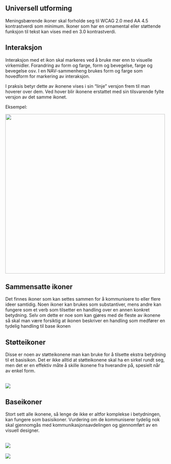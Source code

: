 
## Universell utforming

Meningsbærende ikoner skal forholde seg til WCAG 2.0 med AA 4.5 kontrastverdi som minimum. Ikoner som har en ornamental eller støttende funksjon til tekst kan vises med en 3.0 kontrastverdi.

## Interaksjon

Interaksjon med et ikon skal markeres ved å bruke mer enn to visuelle virkemidler. Forandring av form og farge, form og bevegelse, farge og bevegelse osv. I en NAV-sammenheng brukes form og farge som hovedform for markering av interaksjon.

I praksis betyr dette av ikonene vises i sin “linje” versjon frem til man hoverer over dem. Ved hover blir ikonene erstattet med sin tilsvarende fylte versjon av det samme ikonet.

Eksempel:

<img width="500px" src={IkonStates} />

## Sammensatte ikoner

Det finnes ikoner som kan settes sammen for å kommunisere to eller flere ideer samtidig. Noen ikoner kan brukes som substantiver, mens andre kan fungere som et verb som tilsetter en handling over en annen konkret betydning. Selv om dette er noe som kan gjøres med de fleste av ikonene så skal man være forsiktig at ikonen beskriver en handling som medfører en tydelig handling til base ikonen

## Støtteikoner

Disse er noen av støtteikonene man kan bruke for å tilsette ekstra betydning til et basisikon. Det er ikke alltid at støtteikonene skal ha en sirkel rundt seg, men det er en effektiv måte å skille ikonene fra hverandre på, spesielt når av enkel form.

<br />

<img src={IkonStotteIkoner} />

## Baseikoner

Stort sett alle ikonene, så lenge de ikke er altfor komplekse i betydningen, kan fungere som basisikoner. Vurdering om de kommuniserer tydelig nok skal gjennomgås med kommunikasjonsavdelingen og gjennomført av en visuell designer.

<br />

<img src={IkonBasisIkoner} />

<br />
<br />

<img src={IkonEksempler} />
